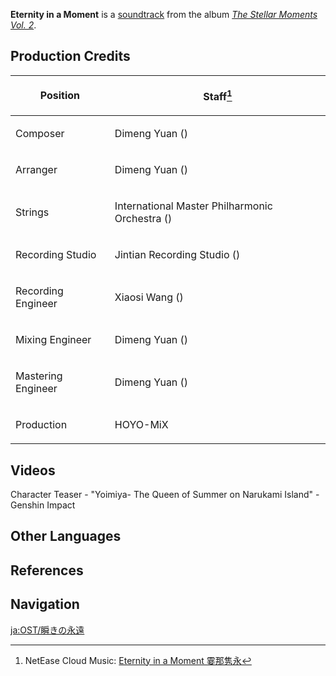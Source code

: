 {{Soundtrack Infobox
|title          =
|image          = The Stellar Moments Vol. 2.png
|album          = The Stellar Moments Vol. 2
|number         = 13
|featured       =
|featured2      =
|featured3      =
|featured_disc  =
|featured_disc2 =
|featured_disc3 =
|youtube_id     = hopQXbkXm94
|youtube_time   = 1137
|spotify_id     = 3Inkkjvl4toS3ygca6XdBx
|played_in      = Character Teaser
|during         = [https://youtu.be/watch?v=AtqToYEE5r4 Character Teaser - "Yoimiya: The Queen of Summer on Narukami Island"]
|domain         =
|previous       = Muji-Muji Chaos!
|next           = Blossoms of Summer Night
}}
'''Eternity in a Moment''' is a [[soundtrack]] from the album ''[[The Stellar Moments Vol. 2]]''.

==Production Credits==
{| class="wikitable" style="text-align:left; height:0.5em"
! Position
! Staff<ref>NetEase Cloud Music: [https://music.163.com/#/song?id=1913533271 Eternity in a Moment 霎那隽永]</ref>
|-
! Composer
| Dimeng Yuan ({{zh|苑迪萌}})
|-
! Arranger
| Dimeng Yuan ({{zh|苑迪萌}})
|-
! Strings
| International Master Philharmonic Orchestra ({{zh|国际首席爱乐乐团}})
|-
! Recording Studio
| Jintian Recording Studio ({{zh|金田录音棚}})
|-
! Recording Engineer
| Xiaosi Wang ({{zh|王小四}})
|-
! Mixing Engineer
| Dimeng Yuan ({{zh|苑迪萌}})
|-
! Mastering Engineer
| Dimeng Yuan ({{zh|苑迪萌}})
|-
! Production
| HOYO-MiX
|}

==Videos==
<gallery>
Character Teaser - "Yoimiya- The Queen of Summer on Narukami Island" - Genshin Impact
</gallery>

==Other Languages==
{{Other Languages
|en      = Eternity in a Moment
|zhs     = 霎那隽永
|zhs_rm  = Shà'nà Juànyǒng
|zht     = 霎那雋永
|zht_rm  = Shà'nà Juànyǒng
|zh_tl   = 
|ja      = 瞬きの永遠
|ja_rm   = Matataki no Eien
|ja_tl   = Blink of Eternity
|tr      = 
|tr_tl   = 
|it      = 
|it_tl   = 
}}

==References==
{{Reflist}}

==Navigation==
{{Soundtrack Navbox|The Stellar Moments}}

[[ja:OST/瞬きの永遠]]